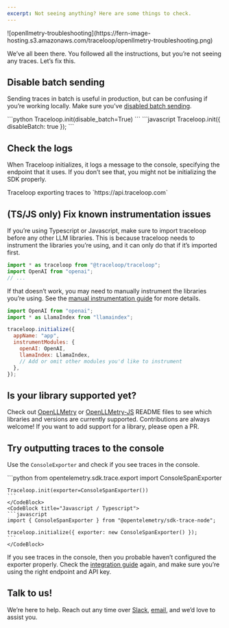 ```yaml
---
excerpt: Not seeing anything? Here are some things to check.
---
```


<Frame>
![openllmetry-troubleshooting](https://fern-image-hosting.s3.amazonaws.com/traceloop/openllmetry-troubleshooting.png)
</Frame>

We’ve all been there. You followed all the instructions, but you’re not seeing any traces. Let’s fix this.

## Disable batch sending

Sending traces in batch is useful in production, but can be confusing if you’re working locally. Make sure you’ve [disabled batch sending](/open-ll-metry/quick-start/sdk-initialization-options#disable-batch).

<CodeBlocks>
    <CodeBlock title="Python">
    ```python
    Traceloop.init(disable_batch=True)
    ```
    </CodeBlock>
    <CodeBlock title="Javascript / Typescript">
    ```javascript
    Traceloop.init({ disableBatch: true });
    ```
    </CodeBlock>
</CodeBlocks>

## Check the logs

When Traceloop initializes, it logs a message to the console, specifying the endpoint that it uses. If you don’t see that, you might not be initializing the SDK properly.

<Callout intent="info">
Traceloop exporting traces to `https://api.traceloop.com`
</Callout>

## (TS/JS only) Fix known instrumentation issues

If you’re using Typescript or Javascript, make sure to import traceloop before any other LLM libraries. This is because traceloop needs to instrument the libraries you’re using, and it can only do that if it’s imported first.

```javascript
import * as traceloop from "@traceloop/traceloop";
import OpenAI from "openai";
// ...
```

If that doesn’t work, you may need to manually instrument the libraries you’re using. See the [manual instrumentation guide](/open-ll-metry/tracing/manual-implementations-typescript-javascript) for more details.

```javascript
import OpenAI from "openai";
import * as LlamaIndex from "llamaindex";

traceloop.initialize({
  appName: "app",
  instrumentModules: {
    openAI: OpenAI,
    llamaIndex: LlamaIndex,
    // Add or omit other modules you'd like to instrument
  },
});
```

## Is your library supported yet?

Check out [OpenLLMetry](https://github.com/traceloop/openllmetry#readme) or [OpenLLMetry-JS](https://github.com/traceloop/openllmetry-js#readme) README files to see which libraries and versions are currently supported. Contributions are always welcome! If you want to add support for a library, please open a PR.

## Try outputting traces to the console

Use the `ConsoleExporter` and check if you see traces in the console.

<CodeBlocks>
    <CodeBlock title="Python">
    ```python
    from opentelemetry.sdk.trace.export import ConsoleSpanExporter

    Traceloop.init(exporter=ConsoleSpanExporter())
    ```
    </CodeBlock>
    <CodeBlock title="Javascript / Typescript">
    ```javascript
    import { ConsoleSpanExporter } from "@opentelemetry/sdk-trace-node";

    traceloop.initialize({ exporter: new ConsoleSpanExporter() });
    ```
    </CodeBlock>
</CodeBlocks>

If you see traces in the console, then you probable haven’t configured the exporter properly. Check the [integration guide](/open-ll-metry/integrations/overview) again, and make sure you’re using the right endpoint and API key.

## Talk to us!

We’re here to help. Reach out any time over [Slack](https://traceloop.com/slack?_gl=1*42xay7*_ga*NDc2NTEyODExLjE3MTAzMzg5OTc.*_ga_HPMNWFTJ5B*MTcxMDMzODk5Ni4xLjEuMTcxMDM0OTA2NS4wLjAuMA..), [email](mailto:dev@traceloop.com), and we’d love to assist you.